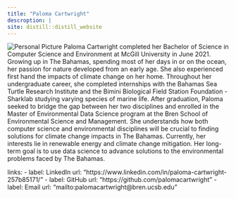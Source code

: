 ```yaml
---
title: "Paloma Cartwright"
descroption: | 
site: distill::distill_website
---
```


![Personal Picture](face.jpeg){} Paloma Cartwright completed her Bachelor of Science in Computer Science and Environment at McGill University in June 2021. Growing up in The Bahamas, spending most of her days in or on the ocean, her passion for nature developed from an early age. She also experienced first hand the impacts of climate change on her home. Throughout her undergraduate career, she completed internships with the Bahamas Sea Turtle Research Institute and the Bimini Biological Field Station Foundation - Sharklab studying varying species of marine life. After graduation, Paloma seeked to bridge the gap between her two disciplines and enrolled in the Master of Environmental Data Science program at the Bren School of Environmental Science and Management. She understands how both computer science and environmental disciplines will be crucial to finding solutions for climate change impacts in The Bahamas. Currently, her interests lie in renewable energy and climate change mitigation. Her long-term goal is to use data science to advance solutions to the environmental problems faced by The Bahamas.

 links: - label: LinkedIn url: "https://www.linkedin.com/in/paloma-cartwright-257b85171/" - label: GitHub url: "https://github.com/palomacartwright" - label: Email url: "mailto:palomacartwright@bren.ucsb.edu"
